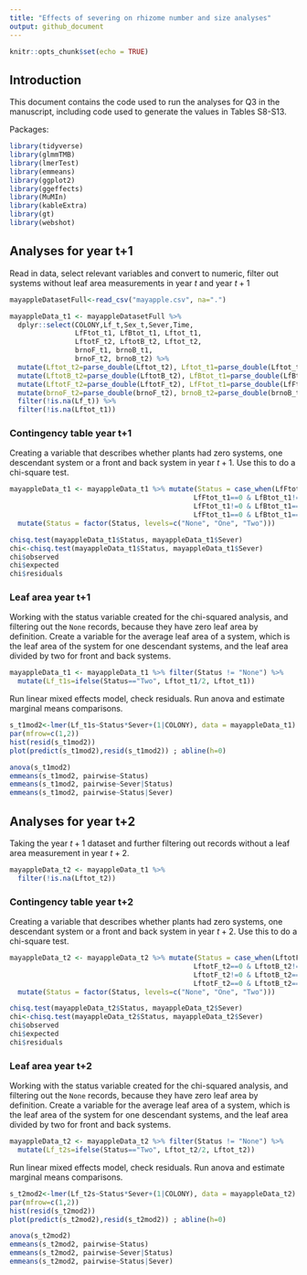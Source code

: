 ```yaml
---
title: "Effects of severing on rhizome number and size analyses"
output: github_document
---
```


```r
knitr::opts_chunk$set(echo = TRUE)
```

## Introduction

This document contains the code used to run the analyses for Q3 in the manuscript, including code used to generate the values in Tables S8-S13.

Packages:

```r
library(tidyverse)
library(glmmTMB)
library(lmerTest)
library(emmeans)
library(ggplot2)
library(ggeffects)
library(MuMIn)
library(kableExtra)
library(gt)
library(webshot)
```

## Analyses for year t+1

Read in data, select relevant variables and convert to numeric, filter out systems without leaf area measurements in year $t$ and year $t+1$

```r

mayappleDatasetFull<-read_csv("mayapple.csv", na=".")

mayappleData_t1 <- mayappleDatasetFull %>% 
  dplyr::select(COLONY,Lf_t,Sex_t,Sever,Time, 
                LfFtot_t1, LfBtot_t1, Lftot_t1,
                LftotF_t2, LftotB_t2, Lftot_t2,
                brnoF_t1, brnoB_t1,
                brnoF_t2, brnoB_t2) %>% 
  mutate(Lftot_t2=parse_double(Lftot_t2), Lftot_t1=parse_double(Lftot_t1)) %>% 
  mutate(LftotB_t2=parse_double(LftotB_t2), LfBtot_t1=parse_double(LfBtot_t1) ) %>% 
  mutate(LftotF_t2=parse_double(LftotF_t2), LfFtot_t1=parse_double(LfFtot_t1) ) %>% 
  mutate(brnoF_t2=parse_double(brnoF_t2), brnoB_t2=parse_double(brnoB_t2) ) %>% 
  filter(!is.na(Lf_t)) %>% 
  filter(!is.na(Lftot_t1))
```


### Contingency table year t+1

Creating a variable that describes whether plants had zero systems, one descendant system or a front and back system in year $t+1$. Use this to do a chi-square test.

```r

mayappleData_t1 <- mayappleData_t1 %>% mutate(Status = case_when(LfFtot_t1!=0 & LfBtot_t1!=0 ~"Two",
                                             LfFtot_t1==0 & LfBtot_t1!=0 ~"One",
                                             LfFtot_t1!=0 & LfBtot_t1==0 ~"One",
                                             LfFtot_t1==0 & LfBtot_t1==0 ~"None")) %>% 
  mutate(Status = factor(Status, levels=c("None", "One", "Two")))

chisq.test(mayappleData_t1$Status, mayappleData_t1$Sever)
chi<-chisq.test(mayappleData_t1$Status, mayappleData_t1$Sever)
chi$observed
chi$expected
chi$residuals
```

### Leaf area year t+1

Working with the status variable created for the chi-squared analysis, and filtering out the `None` records, because they have zero leaf area by definition. Create a variable for the average leaf area of a system, which is the leaf area of the system for one descendant systems, and the leaf area divided by two for front and back systems.

```r
mayappleData_t1 <- mayappleData_t1 %>% filter(Status != "None") %>% 
  mutate(Lf_t1s=ifelse(Status=="Two", Lftot_t1/2, Lftot_t1)) 
```

Run linear mixed effects model, check residuals.
Run anova and estimate marginal means comparisons.
```r
s_t1mod2<-lmer(Lf_t1s~Status*Sever+(1|COLONY), data = mayappleData_t1)
par(mfrow=c(1,2))
hist(resid(s_t1mod2))
plot(predict(s_t1mod2),resid(s_t1mod2)) ; abline(h=0)

anova(s_t1mod2)
emmeans(s_t1mod2, pairwise~Status)
emmeans(s_t1mod2, pairwise~Sever|Status)
emmeans(s_t1mod2, pairwise~Status|Sever)
```


## Analyses for year t+2

Taking the year $t+1$ dataset and further filtering out records without a leaf area measurement in year $t+2$.

```r
mayappleData_t2 <- mayappleData_t1 %>% 
  filter(!is.na(Lftot_t2))
```

### Contingency table year t+2

Creating a variable that describes whether plants had zero systems, one descendant system or a front and back system in year $t+2$. Use this to do a chi-square test.


```r

mayappleData_t2 <- mayappleData_t2 %>% mutate(Status = case_when(LftotF_t2!=0 & LftotB_t2!=0 ~"Two",
                                             LftotF_t2==0 & LftotB_t2!=0 ~"One",
                                             LftotF_t2!=0 & LftotB_t2==0 ~"One",
                                             LftotF_t2==0 & LftotB_t2==0 ~"None")) %>% 
  mutate(Status = factor(Status, levels=c("None", "One", "Two")))

chisq.test(mayappleData_t2$Status, mayappleData_t2$Sever)
chi<-chisq.test(mayappleData_t2$Status, mayappleData_t2$Sever)
chi$observed
chi$expected
chi$residuals
```


### Leaf area year t+2

Working with the status variable created for the chi-squared analysis, and filtering out the `None` records, because they have zero leaf area by definition. Create a variable for the average leaf area of a system, which is the leaf area of the system for one descendant systems, and the leaf area divided by two for front and back systems.

```r
mayappleData_t2 <- mayappleData_t2 %>% filter(Status != "None") %>% 
  mutate(Lf_t2s=ifelse(Status=="Two", Lftot_t2/2, Lftot_t2)) 
```

Run linear mixed effects model, check residuals.
Run anova and estimate marginal means comparisons.

```r
s_t2mod2<-lmer(Lf_t2s~Status*Sever+(1|COLONY), data = mayappleData_t2)
par(mfrow=c(1,2))
hist(resid(s_t2mod2))
plot(predict(s_t2mod2),resid(s_t2mod2)) ; abline(h=0)

anova(s_t2mod2)
emmeans(s_t2mod2, pairwise~Status)
emmeans(s_t2mod2, pairwise~Sever|Status)
emmeans(s_t2mod2, pairwise~Status|Sever)
```

